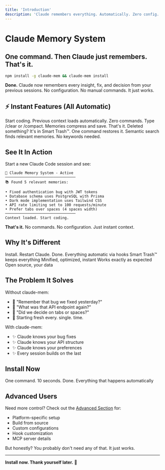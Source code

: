 ```yaml
---
title: 'Introduction'
description: 'Claude remembers everything. Automatically. Zero config.'
---
```



# Claude Memory System

## One command. Then Claude just remembers. That's it.

```bash
npm install -g claude-mem && claude-mem install
```

**Done.** Claude now remembers every insight, fix, and decision from your previous sessions. No configuration. No manual commands. It just works.

## ⚡ Instant Features (All Automatic)

<CardGrid cols={2}>
  <Card title="Instant Context" icon="zap" href="/instant-features">
    Start coding. Previous context loads automatically. Zero commands.
  </Card>
  <Card title="Instant Memory" icon="brain" href="/instant-features#instant-memory">
    Type /clear or /compact. Memories compress and save. That's it.
  </Card>
  <Card title="Instant Recovery" icon="rotate-left" href="/instant-features#smart-trash">
    Deleted something? It's in Smart Trash™. One command restores it.
  </Card>
  <Card title="Instant Search" icon="magnifying-glass" href="/instant-features#semantic-search">
    Semantic search finds relevant memories. No keywords needed.
  </Card>
</CardGrid>

## See It In Action

Start a new Claude Code session and see:

```
🧠 Claude Memory System - Active
────────────────────────────────
📚 Found 5 relevant memories:

• Fixed authentication bug with JWT tokens
• Database schema uses PostgreSQL with Prisma
• Dark mode implementation uses Tailwind CSS
• API rate limiting set to 100 requests/minute
• Prefer tabs over spaces (4 spaces width)
────────────────────────────────
Context loaded. Start coding.
```

**That's it.** No commands. No configuration. Just instant context.

## Why It's Different

<CardGrid cols={3}>
  <Card title="Zero Config" icon="check">
    Install. Restart Claude. Done.
  </Card>
  <Card title="Zero Commands" icon="wand-magic-sparkles">
    Everything automatic via hooks
  </Card>
  <Card title="Zero Loss" icon="shield">
    Smart Trash™ keeps everything
  </Card>
  <Card title="Zero Latency" icon="bolt">
    Minified, optimized, instant
  </Card>
  <Card title="Zero Learning" icon="baby">
    Works exactly as expected
  </Card>
  <Card title="Zero Lock-in" icon="unlock">
    Open source, your data
  </Card>
</CardGrid>

## The Problem It Solves

Without claude-mem:
- 😤 "Remember that bug we fixed yesterday?"
- 😤 "What was that API endpoint again?"
- 😤 "Did we decide on tabs or spaces?"
- 😤 Starting fresh every. single. time.

With claude-mem:
- ✨ Claude knows your bug fixes
- ✨ Claude knows your API structure
- ✨ Claude knows your preferences
- ✨ Every session builds on the last

## Install Now

<CardGrid cols={2}>
  <Card title="⚡ Quick Install" icon="rocket" href="/quickstart">
    One command. 10 seconds. Done.
  </Card>
  <Card title="🎯 See Instant Features" icon="sparkles" href="/instant-features">
    Everything that happens automatically
  </Card>
</CardGrid>

## Advanced Users

Need more control? Check out the [Advanced Section](/advanced/installation) for:
- Platform-specific setup
- Build from source
- Custom configurations
- Hook customization
- MCP server details

But honestly? You probably don't need any of that. It just works.

---

**Install now. Thank yourself later.** 🧠